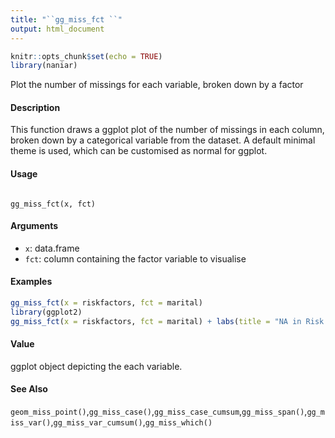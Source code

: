 ```yaml
---
title: "``gg_miss_fct ``"
output: html_document
---
```


```r
knitr::opts_chunk$set(echo = TRUE)
library(naniar)
```

Plot the number of missings for each variable, broken down by a factor

####  Description 

This function draws a ggplot plot of the number of missings in each column, broken down by a
categorical variable from the dataset. A default minimal theme is used, which can be customised as
normal for ggplot.

####  Usage 
<pre><code>
gg_miss_fct(x, fct)
</code></pre>

#### Arguments 

* ``x``: data.frame
* ``fct``: column containing the factor variable to visualise

#### Examples 
```r
gg_miss_fct(x = riskfactors, fct = marital)
library(ggplot2)
gg_miss_fct(x = riskfactors, fct = marital) + labs(title = "NA in Risk Factors and Marital status")
```

#### Value 

ggplot object depicting the each variable.

#### See Also 

``geom_miss_point()``,``gg_miss_case()``,``gg_miss_case_cumsum``,``gg_miss_span()``,``gg_miss_var()``,``gg_miss_var_cumsum()``,``gg_miss_which()``